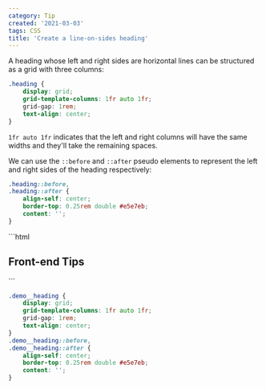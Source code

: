 ```yaml
---
category: Tip
created: '2021-03-03'
tags: CSS
title: 'Create a line-on-sides heading'
---
```


A heading whose left and right sides are horizontal lines can be structured as a grid with three columns:

```css
.heading {
    display: grid;
    grid-template-columns: 1fr auto 1fr;
    grid-gap: 1rem;
    text-align: center;
}
```

`1fr auto 1fr` indicates that the left and right columns will have the same widths and they'll take the remaining spaces.

We can use the `::before` and `::after` pseudo elements to represent the left and right sides of the heading respectively:

```css
.heading::before,
.heading::after {
    align-self: center;
    border-top: 0.25rem double #e5e7eb;
    content: '';
}
```

<Playground>
```html
<h2 class="demo__heading">Front-end Tips</h2>
```

```css
.demo__heading {
    display: grid;
    grid-template-columns: 1fr auto 1fr;
    grid-gap: 1rem;
    text-align: center;
}
.demo__heading::before,
.demo__heading::after {
    align-self: center;
    border-top: 0.25rem double #e5e7eb;
    content: '';
}
```
</Playground>

